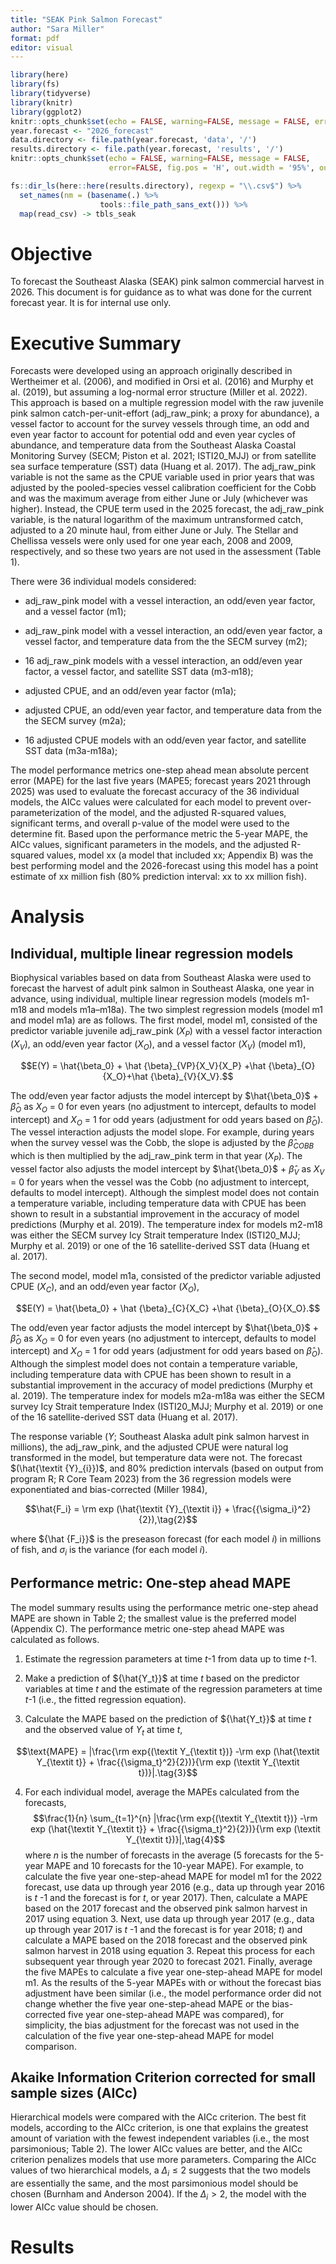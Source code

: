 ```yaml
---
title: "SEAK Pink Salmon Forecast"
author: "Sara Miller"
format: pdf
editor: visual
---
```


```r
library(here)
library(fs)
library(tidyverse)
library(knitr)
library(ggplot2)
knitr::opts_chunk$set(echo = FALSE, warning=FALSE, message = FALSE, error=FALSE)
year.forecast <- "2026_forecast" 
data.directory <- file.path(year.forecast, 'data', '/')
results.directory <- file.path(year.forecast, 'results', '/')
knitr::opts_chunk$set(echo = FALSE, warning=FALSE, message = FALSE, 
                      error=FALSE, fig.pos = 'H', out.width = '95%', out.width = "100%", fig.height = 5)
```

```r

fs::dir_ls(here::here(results.directory), regexp = "\\.csv$") %>% 
  set_names(nm = (basename(.) %>% 
                    tools::file_path_sans_ext())) %>%
  map(read_csv) -> tbls_seak

```

# Objective

To forecast the Southeast Alaska (SEAK) pink salmon commercial harvest in 2026. This document is for guidance as to what was done for the current forecast year. It is for internal use only.

# Executive Summary

Forecasts were developed using an approach originally described in Wertheimer et al. (2006), and modified in Orsi et al. (2016) and Murphy et al. (2019), but assuming a log-normal error structure (Miller et al. 2022). This approach is based on a multiple regression model with the raw juvenile pink salmon catch-per-unit-effort (adj_raw_pink; a proxy for abundance), a vessel factor to account for the survey vessels through time, an odd and even year factor to account for potential odd and even year cycles of abundance, and temperature data from the Southeast Alaska Coastal Monitoring Survey (SECM; Piston et al. 2021; ISTI20_MJJ) or from satellite sea surface temperature (SST) data (Huang et al. 2017). The adj_raw_pink variable is not the same as the CPUE variable used in prior years that was adjusted by the pooled-species vessel calibration coefficient for the Cobb and was the maximum average from either June or July (whichever was higher). Instead, the CPUE term used in the 2025 forecast, the adj_raw_pink variable, is the natural logarithm of the maximum untransformed catch, adjusted to a 20 minute haul, from either June or July. The Stellar and Chellissa vessels were only used for one year each, 2008 and 2009, respectively, and so these two years are not used in the assessment (Table 1).

There were 36 individual models considered:

-   adj_raw_pink model with a vessel interaction, an odd/even year factor, and a vessel factor (m1);

-   adj_raw_pink model with a vessel interaction, an odd/even year factor, a vessel factor, and temperature data from the the SECM survey (m2);

-   16 adj_raw_pink models with a vessel interaction, an odd/even year factor, a vessel factor, and satellite SST data (m3-m18);

-   adjusted CPUE, and an odd/even year factor (m1a);

-   adjusted CPUE, an odd/even year factor, and temperature data from the the SECM survey (m2a);

-   16 adjusted CPUE models with an odd/even year factor, and satellite SST data (m3a-m18a);

The model performance metrics one-step ahead mean absolute percent error (MAPE) for the last five years (MAPE5; forecast years 2021 through 2025) was used to evaluate the forecast accuracy of the 36 individual models, the AICc values were calculated for each model to prevent over-parameterization of the model, and the adjusted R-squared values, significant terms, and overall p-value of the model were used to the determine fit. Based upon the performance metric the 5-year MAPE, the AICc values, significant parameters in the models, and the adjusted R-squared values, model xx (a model that included xx; Appendix B) was the best performing model and the 2026-forecast using this model has a point estimate of xx million fish (80% prediction interval: xx to xx million fish).

# Analysis

## Individual, multiple linear regression models

Biophysical variables based on data from Southeast Alaska were used to forecast the harvest of adult pink salmon in Southeast Alaska, one year in advance, using individual, multiple linear regression models (models m1-m18 and models m1a–m18a). The two simplest regression models (model m1 and model m1a) are as follows. The first model, model m1, consisted of the predictor variable juvenile adj_raw_pink $({X_P})$ with a vessel factor interaction $({X_V})$, an odd/even year factor $({X_O})$, and a vessel factor $({X_V})$ (model m1),

$$E(Y) = \hat{\beta_0} + \hat {\beta}_{VP}{X_V}{X_P} +\hat {\beta}_{O}{X_O}+\hat {\beta}_{V}{X_V}.$$

The odd/even year factor adjusts the model intercept by $\hat{\beta_0}$ + ${\hat \beta}_{O}$ as ${X_O}$ = 0 for even years (no adjustment to intercept, defaults to model intercept) and ${X_O}$ = 1 for odd years (adjustment for odd years based on $\hat {\beta}_{O}$). The vessel interaction adjusts the model slope. For example, during years when the survey vessel was the Cobb, the slope is adjusted by the $\hat {\beta}_{COBB}$ which is then multiplied by the adj_raw_pink term in that year $({X_P})$. The vessel factor also adjusts the model intercept by $\hat{\beta_0}$ + $\hat {\beta}_{V}$ as ${X_V}$ = 0 for years when the vessel was the Cobb (no adjustment to intercept, defaults to model intercept). Although the simplest model does not contain a temperature variable, including temperature data with CPUE has been shown to result in a substantial improvement in the accuracy of model predictions (Murphy et al. 2019). The temperature index for models m2-m18 was either the SECM survey Icy Strait temperature Index (ISTI20_MJJ; Murphy et al. 2019) or one of the 16 satellite-derived SST data (Huang et al. 2017).

The second model, model m1a, consisted of the predictor variable adjusted CPUE $({X_C})$, and an odd/even year factor $({X_O})$,

$$E(Y) = \hat{\beta_0} + \hat {\beta}_{C}{X_C} +\hat {\beta}_{O}{X_O}.$$

The odd/even year factor adjusts the model intercept by $\hat{\beta_0}$ + ${\hat \beta}_{O}$ as ${X_O}$ = 0 for even years (no adjustment to intercept, defaults to model intercept) and ${X_O}$ = 1 for odd years (adjustment for odd years based on $\hat {\beta}_{O}$). Although the simplest model does not contain a temperature variable, including temperature data with CPUE has been shown to result in a substantial improvement in the accuracy of model predictions (Murphy et al. 2019). The temperature index for models m2a-m18a was either the SECM survey Icy Strait temperature Index (ISTI20_MJJ; Murphy et al. 2019) or one of the 16 satellite-derived SST data (Huang et al. 2017).

The response variable ($Y$; Southeast Alaska adult pink salmon harvest in millions), the adj_raw_pink, and the adjusted CPUE were natural log transformed in the model, but temperature data were not. The forecast $(\hat{\textit {Y}_{i}})$, and 80% prediction intervals (based on output from program R; R Core Team 2023) from the 36 regression models were exponentiated and bias-corrected (Miller 1984),

$$\hat{F_i} = \rm exp (\hat{\textit {Y}_{\textit i}} + \frac{{\sigma_i}^2}{2}),\tag{2}$$

where ${\hat {F_i}}$ is the preseason forecast (for each model $i$) in millions of fish, and $\sigma_i$ is the variance (for each model $i$).

## Performance metric: One-step ahead MAPE

The model summary results using the performance metric one-step ahead MAPE are shown in Table 2; the smallest value is the preferred model (Appendix C). The performance metric one-step ahead MAPE was calculated as follows.

1.  Estimate the regression parameters at time $t$-1 from data up to time $t$-1.

2.  Make a prediction of ${\hat{Y_t}}$ at time $t$ based on the predictor variables at time $t$ and the estimate of the regression parameters at time $t$-1 (i.e., the fitted regression equation).

3.  Calculate the MAPE based on the prediction of ${\hat{Y_t}}$ at time $t$ and the observed value of ${Y_t}$ at time $t$,

$$\text{MAPE} = |\frac{\rm exp{(\textit Y_{\textit t})} -\rm exp (\hat{\textit Y_{\textit t}} + \frac{{\sigma_t}^2}{2})}{\rm exp (\textit Y_{\textit t})}|.\tag{3}$$

4.  For each individual model, average the MAPEs calculated from the forecasts, $$\frac{1}{n} \sum_{t=1}^{n} |\frac{\rm exp{(\textit Y_{\textit t})} -\rm exp (\hat{\textit Y_{\textit t}} + \frac{{\sigma_t}^2}{2})}{\rm exp (\textit Y_{\textit t})}|,\tag{4}$$ where $n$ is the number of forecasts in the average (5 forecasts for the 5-year MAPE and 10 forecasts for the 10-year MAPE). For example, to calculate the five year one-step-ahead MAPE for model m1 for the 2022 forecast, use data up through year 2016 (e.g., data up through year 2016 is $t$ -1 and the forecast is for $t$, or year 2017). Then, calculate a MAPE based on the 2017 forecast and the observed pink salmon harvest in 2017 using equation 3. Next, use data up through year 2017 (e.g., data up through year 2017 is $t$ -1 and the forecast is for year 2018; $t$) and calculate a MAPE based on the 2018 forecast and the observed pink salmon harvest in 2018 using equation 3. Repeat this process for each subsequent year through year 2020 to forecast 2021. Finally, average the five MAPEs to calculate a five year one-step-ahead MAPE for model m1. As the results of the 5-year MAPEs with or without the forecast bias adjustment have been similar (i.e., the model performance order did not change whether the five year one-step-ahead MAPE or the bias-corrected five year one-step-ahead MAPE was compared), for simplicity, the bias adjustment for the forecast was not used in the calculation of the five year one-step-ahead MAPE for model comparison.

## Akaike Information Criterion corrected for small sample sizes (AICc)

Hierarchical models were compared with the AICc criterion. The best fit models, according to the AICc criterion, is one that explains the greatest amount of variation with the fewest independent variables (i.e., the most parsimonious; Table 2). The lower AICc values are better, and the AICc criterion penalizes models that use more parameters. Comparing the AICc values of two hierarchical models, a $\Delta_i \leq 2$ suggests that the two models are essentially the same, and the most parsimonious model should be chosen (Burnham and Anderson 2004). If the $\Delta_i > 2$, the model with the lower AICc value should be chosen.

# Results
